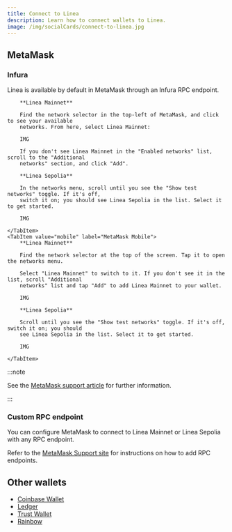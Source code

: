 ```yaml
---
title: Connect to Linea
description: Learn how to connect wallets to Linea.
image: /img/socialCards/connect-to-linea.jpg
---
```



## MetaMask

### Infura

Linea is available by default in MetaMask through an Infura RPC endpoint. 

<Tabs className="my-tabs">
    <TabItem value="extension" label="MetaMask Extension">

        **Linea Mainnet**

        Find the network selector in the top-left of MetaMask, and click to see your available 
        networks. From here, select Linea Mainnet:

        IMG

        If you don't see Linea Mainnet in the "Enabled networks" list, scroll to the "Additional
        networks" section, and click "Add". 

        **Linea Sepolia**

        In the networks menu, scroll until you see the "Show test networks" toggle. If it's off,
        switch it on; you should see Linea Sepolia in the list. Select it to get started.

        IMG

    </TabItem>
    <TabItem value="mobile" label="MetaMask Mobile">
        **Linea Mainnet**

        Find the network selector at the top of the screen. Tap it to open the networks menu.

        Select "Linea Mainnet" to switch to it. If you don't see it in the list, scroll "Additional
        networks" list and tap "Add" to add Linea Mainnet to your wallet.

        IMG

        **Linea Sepolia**

        Scroll until you see the "Show test networks" toggle. If it's off, switch it on; you should
        see Linea Sepolia in the list. Select it to get started.

        IMG

    </TabItem>
</Tabs>

:::note

See the [MetaMask support article](https://support.metamask.io/networks-and-sidechains/managing-networks/how-to-connect-to-linea-on-metamask/) 
for further information.

:::

### Custom RPC endpoint

You can configure MetaMask to connect to Linea Mainnet or Linea Sepolia with any RPC endpoint. 

Refer to the [MetaMask Support site](https://support.metamask.io/networks-and-sidechains/managing-networks/how-to-add-a-custom-network-rpc/#adding-or-editing-rpc-urls) 
for instructions on how to add RPC endpoints.

## Other wallets

- [Coinbase Wallet](https://help.coinbase.com/en/wallet/layer2-networks/layer2-networks-and-sidechains)
- [Ledger](https://support.ledger.com/article/17822826153757-zd)
- [Trust Wallet](https://community.trustwallet.com/t/how-to-add-a-custom-network-on-the-trust-wallet-mobile-app/626781)
- [Rainbow](https://rainbow.me/support/extension/custom-networks-on-the-browser-extension)
